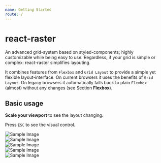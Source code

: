 ```yaml
---
name: Getting Started
route: /
---
```



# react-raster

An advanced grid-system based on styled-components; highly customizable while being easy to use.
Regardless, if your grid is simple or complex: react-raster simplifies layouting.

It combines features from `Flexbox` and `Grid Layout` to provide a simple yet flexible layout-interface.
On current browsers it uses the benefits of `Grid Layout`. On legacy browsers it automatically falls back to plain `Flexbox` (almost) without any changes (see Section **Flexbox**).

## Basic usage

**Scale your viewport** to see the layout changing.

Press `ESC` to see the visual control.

<Playground>
    <Grid 
      left={'3vw'}
      right={'3vw'}
      top={'1rem'}
      bottom={'2rem'}
      gutterX={'1.5vw'}
      gutterY={'10px'}
      colspan={12}
      alignX={'right'}
      alignY={'top'}
      control
      style={`background-image: linear-gradient(lightblue, coral);`}
    >
        <Box
          top={1}
          cols={[3,3,3,6]}
          style={`
            background: pink;
            img { width: 100%; display: block; }
          `}
        >
            <div className='image-wrapper'>
              <img src={image1} alt="Sample Image" />
            </div>
        </Box>
        <Box
          top={1}
          cols={[3,3,3,6]}
          style={`
            background: pink;
            align-self: end;
            img { width: 100%; display: block; }
          `}
        >
          <div className='image-wrapper'>
            <img src={image2} alt="Sample Image" />
          </div>
        </Box>
        <Box
          top={1}
          left={[2,2,2,0]}
          cols={4}
          style={`
            background: pink;
            img { width: 100%; display: block; }
          `}
        >
          <div className='image-wrapper'>
            <img src={image3} alt="Sample Image" />
          </div>
        </Box>
        <Box
          cols={[12, 12, 12, 8]}
          left={0}
          top={1}
          alignY='center'
          style={`
            background-image: linear-gradient(lightblue, yellow);
          `}
        >
          <Box
            cols={5}
            style={`
              background: yellow;
              img { width: 100%; display: block; }
            `}
          >
            <div className='image-wrapper'>
              <img src={image4} alt="Sample Image" />
            </div>
          </Box>
          <Box
            cols={5}
            left={2}
            style={`
              background: yellow;
              img { width: 100%; display: block; }
            `}
          >
            <div className='image-wrapper'>
              <img src={image5} alt="Sample Image" />
            </div>
          </Box>
        </Box>
    </Grid>

</Playground>
